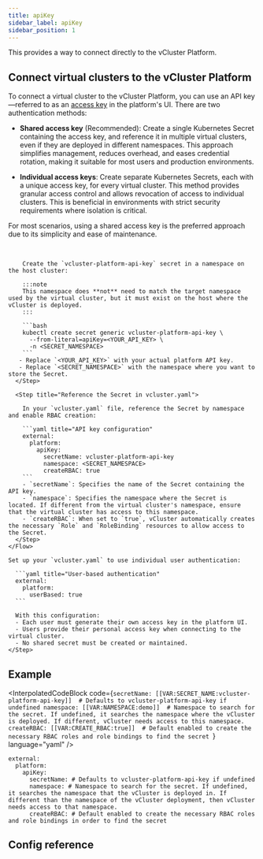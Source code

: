 ```yaml
---
title: apiKey
sidebar_label: apiKey
sidebar_position: 1
---
```





<ProAdmonition/>

<!--vale off-->

This provides a way to connect directly to the vCluster Platform.

## Connect virtual clusters to the vCluster Platform 

To connect a virtual cluster to the vCluster Platform, you can use an API key—referred to as an [access key](/platform/next/api/authentication) in the platform's UI. There are two authentication methods:

- **Shared access key** (Recommended): Create a single Kubernetes Secret containing the access key, and reference it in multiple virtual clusters, even if they are deployed in different namespaces. This approach simplifies management, reduces overhead, and eases credential rotation, making it suitable for most users and production environments.

- **Individual access keys**: Create separate Kubernetes Secrets, each with a unique access key, for every virtual cluster. This method provides granular access control and allows revocation of access to individual clusters. This is beneficial in environments with strict security requirements where isolation is critical.

For most scenarios, using a shared access key is the preferred approach due to its simplicity and ease of maintenance.

<br />

<Tabs>
  <TabItem value="shared" label="Shared access key" default>
    <Flow>
      <Step title="Create the Secret">
        
        Create the `vcluster-platform-api-key` secret in a namespace on the host cluster: 
        
        :::note
        This namespace does **not** need to match the target namespace used by the virtual cluster, but it must exist on the host where the vCluster is deployed.
        :::

        ```bash
        kubectl create secret generic vcluster-platform-api-key \
          --from-literal=apiKey=<YOUR_API_KEY> \
          -n <SECRET_NAMESPACE>
        ```
       - Replace `<YOUR_API_KEY>` with your actual platform API key.
       - Replace `<SECRET_NAMESPACE>` with the namespace where you want to store the Secret.
      </Step>
      
      <Step title="Reference the Secret in vcluster.yaml">
        
        In your `vcluster.yaml` file, reference the Secret by namespace and enable RBAC creation:
        
        ```yaml title="API key configuration"
        external:
          platform:
            apiKey:
              secretName: vcluster-platform-api-key
              namespace: <SECRET_NAMESPACE>
              createRBAC: true
        ```
        - `secretName`: Specifies the name of the Secret containing the API key.
        - `namespace`: Specifies the namespace where the Secret is located. If different from the virtual cluster's namespace, ensure that the virtual cluster has access to this namespace.
        - `createRBAC`: When set to `true`, vCluster automatically creates the necessary `Role` and `RoleBinding` resources to allow access to the Secret.
      </Step>
    </Flow>
  </TabItem>
  
  <TabItem value="individual" label="Individual user access">
    <Step title="Configure vcluster.yaml">
      
    Set up your `vcluster.yaml` to use individual user authentication:
      
      ```yaml title="User-based authentication"
      external:
        platform:
          userBased: true
      ```
      
      With this configuration:
      - Each user must generate their own access key in the platform UI.
      - Users provide their personal access key when connecting to the virtual cluster.
      - No shared secret must be created or maintained.
    </Step>
  </TabItem>
</Tabs>

## Example

<!-- vale off -->
<InterpolatedCodeBlock
  code={`secretName: [[VAR:SECRET_NAME:vcluster-platform-api-key]]  # Defaults to vcluster-platform-api-key if undefined
namespace: [[VAR:NAMESPACE:demo]]  # Namespace to search for the secret. If undefined, it searches the namespace where the vCluster is deployed. If different, vCluster needs access to this namespace.
createRBAC: [[VAR:CREATE_RBAC:true]]  # Default enabled to create the necessary RBAC roles and role bindings to find the secret
`}
  language="yaml"
/>
<!-- vale on -->

```
external:
  platform:
    apiKey:
      secretName: # Defaults to vcluster-platform-api-key if undefined
      namespace: # Namespace to search for the secret. If undefined, it searches the namespace that the vCluster is deployed in. If different than the namespace of the vCluster deployment, then vCluster needs access to that namespace.
      createRBAC: # Default enabled to create the necessary RBAC roles and role bindings in order to find the secret

```

## Config reference

<ApiKey />
